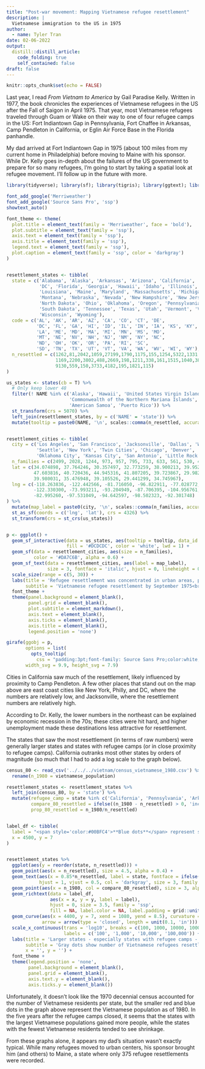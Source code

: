 ```yaml
---
title: "Post-war movement: Mapping Vietnamese refugee resettlement"
description: |
  Vietnamese immigration to the US in 1975
author:
  - name: Tyler Tran
date: 02-06-2022
output:
  distill::distill_article:
    code_folding: true
    self_contained: false
draft: false
---
```



```r
knitr::opts_chunk$set(echo = FALSE)
```


Last year, I read _From Vietnam to America_ by Gail Paradise Kelly. Written in 1977, the book chronicles the experiences of Vietnamese refugees in the US after the Fall of Saigon in April 1975. That year, most Vietnamese refugees traveled through Guam or Wake on their way to one of four refugee camps in the US: Fort Indiantown Gap in Pennsylvania, Fort Chaffee in Arkansas, Camp Pendleton in California, or Eglin Air Force Base in the Florida panhandle.

My dad arrived at Fort Indiantown Gap in 1975 (about 100 miles from my current home in Philadelphia) before moving to Maine with his sponsor. While Dr. Kelly goes in-depth about the failures of the US government to prepare for so many refugees, I'm going to start by taking a spatial look at refugee movement. I'll follow up in the future with more.


```r

library(tidyverse); library(sf); library(tigris); library(ggtext); library(ggiraph); library(showtext)

font_add_google('Merriweather')
font_add_google('Source Sans Pro', 'ssp')
showtext_auto()

font_theme <- theme(
  plot.title = element_text(family = 'Merriweather', face = 'bold'),
  plot.subtitle = element_text(family = 'ssp'),
  axis.text = element_text(family = 'ssp'),
  axis.title = element_text(family = 'ssp'),
  legend.text = element_text(family = 'ssp'),
  plot.caption = element_text(family = 'ssp', color = 'darkgray')
)


resettlement_states <- tibble(
  state = c('Alabama', 'Alaska', 'Arkansas', 'Arizona', 'California', 'Colorado', 'Connecticut', 'Delaware',
            'DC', 'Florida', 'Georgia', 'Hawaii', 'Idaho', 'Illinois', 'Indiana', 'Iowa', 'Kansas', 'Kentucky',
            'Louisiana', 'Maine', 'Maryland', 'Massachusetts', 'Michigan', 'Minnesota', 'Mississippi', 'Missouri',
            'Montana', 'Nebraska', 'Nevada', 'New Hampshire', 'New Jersey', 'New Mexico', 'New York', 'North Carolina',
            'North Dakota', 'Ohio', 'Oklahoma', 'Oregon', 'Pennsylvania', 'Rhode Island', 'South Carolina',
            'South Dakota', 'Tennessee', 'Texas', 'Utah', 'Vermont', 'Virginia', 'Washington', 'West Virginia',
            'Wisconsin', 'Wyoming'),
  code = c('AL', 'AK', 'AR', 'AZ', 'CA', 'CO', 'CT', 'DE',
           'DC', 'FL', 'GA', 'HI', 'ID', 'IL', 'IN', 'IA', 'KS', 'KY',
           'LA', 'ME', 'MD', 'MA', 'MI', 'MN', 'MS', 'MO',
           'MT', 'NE', 'NV', 'NH', 'NJ', 'NM', 'NY', 'NC',
           'ND', 'OH', 'OK', 'OR', 'PA', 'RI', 'SC',
           'SD', 'TN', 'TX', 'UT', 'VT', 'VA', 'WA', 'WV', 'WI', 'WY'),
  n_resettled = c(1262,81,2042,1059,27199,1790,1175,155,1254,5322,1331,2039,412,3696,1785,2593,1897,967,3602,375,2319,
                  1169,2200,3802,488,2669,198,1211,338,161,1515,1040,3806,1261,448,2924,3689,2063,7159,223,759,545,922,
                  9130,559,150,3733,4182,195,1821,115)
)

us_states <- states(cb = T) %>%
  # Only keep lower 48
  filter(! NAME %in% c('Alaska', 'Hawaii', 'United States Virgin Islands', 
                       'Commonwealth of the Northern Mariana Islands', 'Guam', 
                       'American Samoa', 'Puerto Rico')) %>%
  st_transform(crs = 5070) %>%
  left_join(resettlement_states, by = c('NAME' = 'state')) %>%
  mutate(tooltip = paste0(NAME, '\n', scales::comma(n_resettled, accuracy = 1), ' people resettled'))


resettlement_cities <- tibble(
  city = c('Los Angeles', 'San Francisco', 'Jacksonville', 'Dallas', 'Washington DC', 'Philadelphia',
           'Seattle', 'New York', 'Twin Cities', 'Chicago', 'Denver', 'New Orleans', 'Columbus',
           'Oklahoma City', 'Kansas City', 'San Antonio', 'Little Rock'),
  n_families = c(2499, 2028, 1244, 973, 957, 795, 733, 633, 561, 530, 478, 453, 437, 419, 384, 379, 351),
  lat = c(34.074898, 37.764246, 30.357497, 32.773259, 38.900213, 39.952502,
          47.603816, 40.720436, 44.945316, 41.807205, 39.723867, 29.982573,
          39.980031, 35.476948, 39.105526, 29.441299, 34.745967),
  lng = c(-118.263836, -122.442566, -81.716050, -96.822911, -77.028772, -75.163579,
          -122.330300, -73.993211, -93.204949, -87.706395, -104.956761, -90.081685,
          -82.995260, -97.531049, -94.642597, -98.502323, -92.301748)
) %>%
  mutate(map_label = paste0(city, '\n', scales::comma(n_families, accuracy = 1), ' families')) %>%
  st_as_sf(coords = c('lng', 'lat'), crs = 4326) %>%
  st_transform(crs = st_crs(us_states))


p <- ggplot() +
  geom_sf_interactive(data = us_states, aes(tooltip = tooltip, data_id = tooltip), 
                      fill = '#DCDCDC', color = 'white', lwd = 1) +
  geom_sf(data = resettlement_cities, aes(size = n_families),
          color = '#DA7C6B', alpha = 0.6) +
  geom_sf_text(data = resettlement_cities, aes(label = map_label),
               size = 3, fontface = 'italic', hjust = 0, lineheight = 0.65, family = 'ssp') +
  scale_size(range = c(5, 30)) +
  labs(title = 'Refugee resettlement was concentrated in urban areas, particularly in cities that were least\nimpacted by the 1970s recession',
       subtitle = 'Vietnamese refugee resettlement by September 1975<br><br>_Hover over states for more info_') +
  font_theme +
  theme(panel.background = element_blank(),
        panel.grid = element_blank(),
        plot.subtitle = element_markdown(),
        axis.text = element_blank(),
        axis.ticks = element_blank(),
        axis.title = element_blank(),
        legend.position = 'none')
```

```r
girafe(ggobj = p,
       options = list(
         opts_tooltip(
           css = "padding:3pt;font-family: Source Sans Pro;color:white;background-color:black;")),
       width_svg = 9.9, height_svg = 7.9)
```


Cities in California saw much of the resettlement, likely influenced by proximity to Camp Pendleton. A few other places that stand out on the map above are east coast cities like New York, Philly, and DC, where the numbers are relatively low, and Jacksonville, where the resettlement numbers are relatively high.

According to Dr. Kelly, the lower numbers in the northeast can be explained by economic recession in the 70s; these cities were hit hard, and higher unemployment made these destinations less attractive for resettlement. 

The states that saw the most resettlement (in terms of raw numbers) were generally larger states and states with refugee camps (or in close proximity to refugee camps). California outranks most other states by orders of magnitude (so much that I had to add a log scale to the graph below).

```r

census_80 <- read_csv('../../../vietnam/census_vietnamese_1980.csv') %>%
  rename(n_1980 = vietnamese_population)

resettlement_states <- resettlement_states %>%
  left_join(census_80, by = 'state') %>%
  mutate(refugee_camp = state %in% c('California', 'Pennsylvania', 'Arkansas', 'Florida'),
         compare_80_resettled = ifelse((n_1980 - n_resettled) > 0, 'increase', 'decrease'),
         prop_80_resettled = n_1980/n_resettled)


label_df <- tibble(
  label = "<span style='color:#00BFC4'>**Blue dots**</span> represent states with <i>more</i><br>Vietnamese residents in 1980 than were<br>resettled in 1975. <span style='color:#F8766D'>**Red dots**</span> represent<br>states with fewer.",
  x = 4500, y = 7
)


resettlement_states %>%
  ggplot(aes(y = reorder(state, n_resettled))) +
  geom_point(aes(x = n_resettled), size = 4.5, alpha = 0.4) +
  geom_text(aes(x = 0.85*n_resettled, label = state, fontface = ifelse(refugee_camp, 4, 1)), 
            hjust = 1, vjust = 0.5, col = 'darkgray', size = 3, family = 'ssp') +
  geom_point(aes(x = n_1980, col = compare_80_resettled), size = 3, alpha = 0.5) +
  geom_richtext(data = label_df,
                aes(x = x, y = y, label = label),
                hjust = 0, size = 3.5, family = 'ssp',
                fill = NA, label.color = NA, label.padding = grid::unit(rep(0, 4), 'pt')) +
  geom_curve(aes(x = 4400, y = 7, xend = 1080, yend = 8.5), curvature = -0.3,
             arrow = arrow(type = 'closed', length = unit(0.1, 'in'))) +
  scale_x_continuous(trans = 'log10', breaks = c(100, 1000, 10000, 100000),
                     labels = c('100', '1,000', '10,000', '100,000')) +
  labs(title = 'Larger states - especially states with refugee camps - generally\nsaw more refugee resettlement',
       subtitle = 'Gray dots show number of Vietnamese refugees resettled in 1975; smaller dots show 1980\nVietnamese population',
       x = '', y = '') +
  font_theme +
  theme(legend.position = 'none',
        panel.background = element_blank(),
        panel.grid = element_blank(),
        axis.text.y = element_blank(),
        axis.ticks.y = element_blank())


```

Unfortunately, it doesn't look like the 1970 decennial census accounted for the number of Vietnamese residents per state, but the smaller red and blue dots in the graph above represent the Vietnamese population as of 1980. In the five years after the refugee camps closed, it seems that the states with the largest Vietnamese populations gained more people, while the states with the fewest Vietnamese residents tended to see shrinkage.

From these graphs alone, it appears my dad's situation wasn't exactly typical. While many refugees moved to urban centers, his sponsor brought him (and others) to Maine, a state where only 375 refugee resettlements were recorded.
